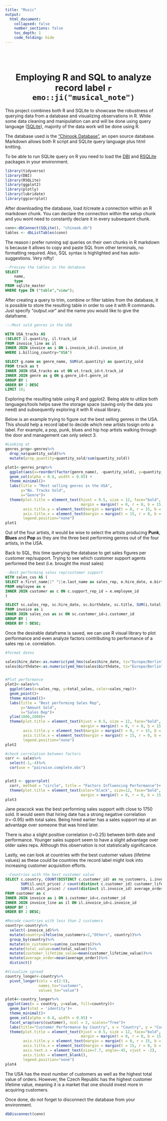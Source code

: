 ```yaml
---
title: "Music"
output: 
  html_document:
    collapsed: false
    number_sections: false
    toc_depth: 1
    code_folding: hide
---
```

<br></br>

<center>
#  Employing R and SQL to analyze record label `r emo::ji("musical_note")`
</center>

This project combines both R and SQLite to showcase the robustness of querying data from a database and visualizing observations in R. While some data cleaning and manipulation can and will be done using query language ([SQLite](https://db.rstudio.com/databases/sqlite/)), majority of the data work will be done using R. 

The database used is the ["Chinook Database"](https://www.sqlitetutorial.net/sqlite-sample-database/), an open source database. Markdown allows both R script and SQLite query language plus html knitting. 


To be able to run SQLite query on R you need to load the [DBI](https://db.rstudio.com/dbi/) and [RSQLite](https://cran.r-project.org/web/packages/RSQLite/vignettes/RSQLite.html) packages in your environment. 
```r
library(tidyverse)
library(DBI)
library(RSQLite)
library(ggplot2)
library(plotly)
library(lubridate)
library(ggcorrplot)
```

After downloading the database, load it/create a connection within an R markdown chunk. You can declare the connection within the setup chunk and you wont need to constantly declare it in every subsequent chunk. 
```r
conn<-dbConnect(SQLite(), "chinook.db")
tables <- dbListTables(conn)
```

The reason i prefer running sql queries on their own chunks in R markdown is because it allows to copy and paste SQL from other terminals, no formatting required. Also, SQL syntax is highlighted and has auto-suggestions. Very nifty! 
```sql
--Preview the tables in the database
SELECT
    name,
    type
FROM sqlite_master
WHERE type IN ("table","view");

```

After creating a query to trim, combine or filter tables from the database, it is possible to store the resulting table in order to use it with R commands. Just specify "*output.var*" and the name you would like to give the dataframe.
```sql
---Most sold genres in the USA

WITH USA_tracks AS 
(SELECT il.quantity, il.track_id
FROM invoice_line as il
INNER JOIN invoice as i ON i.invoice_id=il.invoice_id
WHERE i.billing_country="USA")

SELECT g.name as genre_name, SUM(ut.quantity) as quantity_sold
FROM track as t
INNER JOIN USA_tracks as ut ON ut.track_id=t.track_id
INNER JOIN genre as g ON g.genre_id=t.genre_id
GROUP BY 1
ORDER BY 2 DESC
LIMIT 10;

```

Exploring the resulting table using R and ggplot2. Being able to utilize both languages/tools helps save the storage space (saving only the data you need) and subsequently exploring it with R visual library. 


Below is an example trying to figure out the best selling genres in the USA. This should help a record label to decide which new artists tosign onto a label. For example, a pop, punk, blues and hip hop artists walking through the door and management can only select 3. 
```r
#Looking at 
genres_prop<-genres%>%
  drop_na(quantity_sold)%>%
  mutate(prop_quantity=quantity_sold/sum(quantity_sold))

plot1<-genres_prop%>%
  ggplot(aes(x=reorder(factor(genre_name), -quantity_sold), y=quantity_sold, fill=genre_name))+
  geom_col(alpha = 0.8, width = 0.85) +
  theme_minimal()+
  labs(title = "Most selling genres in the USA",
       y="No. Tracks Sold",
       x="Genre")+
  theme(plot.title = element_text(hjust = 0.5, size = 12, face="bold", 
                                  margin = margin(t = 0, r = 0, b = 15, l = 0)),
        axis.title.y = element_text(margin = margin(t = 0, r = 15, b = 0, l = 0)),
        axis.title.x = element_text(margin = margin(t = 15, r = 0, b = 0, l = 0)),
        legend.position="none")
plot1

```
Out of the four artists, it would be wise to select the artists producing **Punk**, **Blues** and **Pop** as they are the three best performing genres out of the four artists, in the USA.


Back to SQL, this time querying the database to get sales figures per customer rep/support. Trying to see which customer support agents performed the best (i.e. brought the most sales)
```sql
--Best performing sales rep/customer support
WITH sales_cus AS (
SELECT e.first_name||" "||e.last_name as sales_rep, e.hire_date, e.birthdate, e.title, c.customer_id
FROM employee as e
INNER JOIN customer as c ON c.support_rep_id = e.employee_id
)

SELECT sc.sales_rep, sc.hire_date, sc.birthdate, sc.title, SUM(i.total) as total_sales
FROM invoice as i
INNER JOIN sales_cus as sc ON sc.customer_id=i.customer_id
GROUP BY 1
ORDER BY 5 DESC;

```

Once the desirable dataframe is saved, we can use R visual library to plot performance and even analyze factors contributing to performance of a sales rep i.e. correlation. 
```r
#format dates

sales$hire_date<-as.numeric(ymd_hms(sales$hire_date, tz="Europe/Berlin"))
sales$birthdate<-as.numeric(ymd_hms(sales$birthdate, tz="Europe/Berlin"))


#Plot performance
plot2<-sales%>%
  ggplot(aes(x=sales_rep, y=total_sales, color=sales_rep))+
  geom_point()+
  theme_minimal()+
  labs(title = "Best performing Sales Rep",
       y="Amount Sold",
       x="Sales Rep")+
  ylim(1000,2000)+
  theme(plot.title = element_text(hjust = 0.5, size = 12, face="bold", 
                                  margin = margin(t = 0, r = 0, b = 15, l = 0)),
        axis.title.y = element_text(margin = margin(t = 0, r = 15, b = 0, l = 0)),
        axis.title.x = element_text(margin = margin(t = 15, r = 0, b = 0, l = 0)),
        legend.position="none")
plot2

#check correlation between factors
corr <- sales%>%
  select(-1,-4)%>%
  cor(use = "pairwise.complete.obs")


plot3 <- ggcorrplot(
  corr, method = "circle", title = "Factors Influencing Performance")+
  theme(plot.title = element_text(color="black", size=12, face="bold", hjust = 0.5,
                                  margin = margin(t = 0, r = 0, b = 15, l = 0)))
plot3

```


Jane peacock was the best performing sales support with close to 1750 sold. It would seem that hiring date has a strong negative correlation (r=-0.95) with total sales. Being hired earlier has a sales support rep at an advantage over someone that was hired later.

There is also a slight positive correlation (r=0.25) between birth date and performance. Younger sales support seem to have a slight advantage over older sales reps. Although this observation is not statistically significance.


Lastly, we can look at countries with the best customer values (lifetime values) as these could be countries the record label might look into increasing customer acquisition efforts. 

```sql
--Countries with the best customer value
SELECT c.country, COUNT(DISTINCT c.customer_id) as no_customers, i.invoice_id, SUM(il.unit_price) as total_value, 
       SUM(il.unit_price) / count(distinct c.customer_id) customer_lifetime_value,
       SUM(il.unit_price) / count(distinct il.invoice_id) average_order
FROM customer as c
INNER JOIN invoice as i ON i.customer_id=c.customer_id
INNER JOIN invoice_line as il ON il.invoice_id=i.invoice_id
GROUP BY 1
ORDER BY 2 DESC;

```


```r
#Recode countries with less than 2 customers 
country<-country%>%
  select(-invoice_id)%>%
  mutate(country=ifelse(no_customers<2,"Others", country))%>%
  group_by(country)%>%
  mutate(no_customers=sum(no_customers))%>%
  mutate(total_value=sum(total_value))%>%
  mutate(customer_lifetime_value=mean(customer_lifetime_value))%>%
  mutate(average_order=mean(average_order))%>%
  distinct()

#Visualize spread
country_longer<-country%>%
  pivot_longer(cols = c(2:5),
               names_to="customer",
               values_to="value")

plot4<-country_longer%>%
 ggplot(aes(x = country, y=value, fill=country))+
  geom_bar(stat = 'identity')+
  theme_minimal()+
  geom_col(alpha = 0.8, width = 0.85) +
  facet_wrap(vars(customer), ncol = 2, scales="free")+
  labs(title="Customer Performance by Country", x = "Country", y = "Customer Performance")+
  theme(plot.title = element_text(hjust = 0.5, size = 12, face="bold", 
                                  margin = margin(t = 0, r = 0, b = 15, l = 0)),
        axis.title.y = element_text(margin = margin(t = 0, r = 15, b = 0, l = 0)),
        axis.title.x = element_text(margin = margin(t = 15, r = 0, b = 0, l = 0)),
        axis.text.x = element_text(size=7.7, angle=-45, vjust = -2),
        axis.ticks = element_blank(),
        legend.position="none")
plot4


```


The USA has the most number of customers as well as the highest total value of orders. However, the Czech Republic has the highest customer lifetime value, meaning it is a market that one should invest more in acquiring customers.


Once done, do not forget to disconnect the database from your environment.
```r
dbDisconnect(conn)

```
